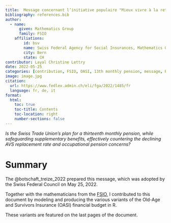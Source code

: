 ```yaml
---
title:  Message concernant l’initiative populaire "Mieux vivre à la retraite (initiative pour une 13e rente AVS)"
bibliography: references.bib
author:
  - name: 
      given: Mathematics Group
      family: FSIO
    affiliations:
        id: bsv
        name: Swiss Federal Agency for Social Insurances, Mathematics Group
        city: Bern
        state: CH
contributor: Layal Christine Lettry
date: 2022-05-25
categories: [contribution, FSIO, OASI, 13th monthly pension, message, R]
image: image.jpg
citation: 
  url: https://www.fedlex.admin.ch/eli/fga/2022/1485/fr
  language: fr, de, it 
format:
  html:
    toc: true
    toc-title: Contents
    toc-location: right
    number-sections: false
---
```


*Is the Swiss Trade Union's plan for a thirteenth monthly pension, while safeguarding supplementary benefits, effectively countering the declining AVS replacement rate and occupational pension concerns?*

# Summary

The @botschaft_treize_2022 prepared this message, which was adopted by the Swiss Federal Council on May 25, 2022.

Together with the mathematicians from the [FSIO](https://www.bsv.admin.ch/bsv/en/home.html), I contributed to this document by modeling and producing the various variants of the Old-Age and Survivors Insurance (OASI) financial budget in R.

These variants are featured on the last pages of the document.
